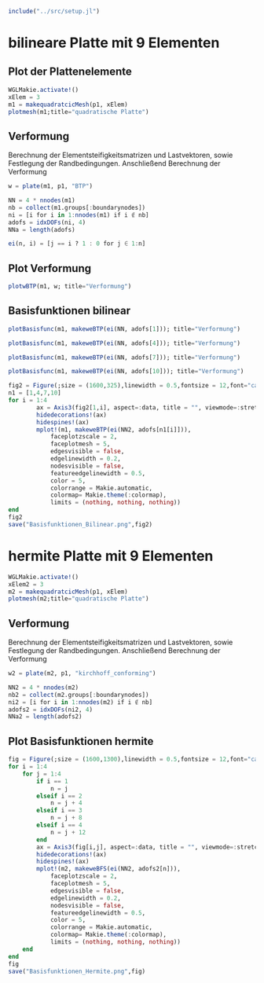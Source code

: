 ```julia
include("../src/setup.jl")
```

# bilineare Platte mit 9 Elementen

## Plot der Plattenelemente

```julia
WGLMakie.activate!()
xElem = 3
m1 = makequadratcicMesh(p1, xElem)
plotmesh(m1;title="quadratische Platte")
```


## Verformung 

Berechnung der Elementsteifigkeitsmatrizen und Lastvektoren, sowie Festlegung der Randbedingungen. Anschließend Berechnung der Verformung

```julia
w = plate(m1, p1, "BTP")
```

```julia
NN = 4 * nnodes(m1)
nb = collect(m1.groups[:boundarynodes])
ni = [i for i in 1:nnodes(m1) if i ∉ nb]
adofs = idxDOFs(ni, 4)
NNa = length(adofs)
```

```julia
ei(n, i) = [j == i ? 1 : 0 for j ∈ 1:n]
```

## Plot Verformung

```julia
plotwBTP(m1, w; title="Verformung")
```

## Basisfunktionen bilinear 

```julia
plotBasisfunc(m1, makeweBTP(ei(NN, adofs[1])); title="Verformung")
```

```julia
plotBasisfunc(m1, makeweBTP(ei(NN, adofs[4])); title="Verformung")
```

```julia
plotBasisfunc(m1, makeweBTP(ei(NN, adofs[7])); title="Verformung")
```

```julia
plotBasisfunc(m1, makeweBTP(ei(NN, adofs[10])); title="Verformung")
```

```julia
fig2 = Figure(;size = (1600,325),linewidth = 0.5,fontsize = 12,font="calibri")
n1 = [1,4,7,10]
for i = 1:4
        ax = Axis3(fig2[1,i], aspect=:data, title = "", viewmode=:stretch, perspectiveness=0.5, limits=(nothing, nothing, nothing), protrusions=0)
        hidedecorations!(ax)
        hidespines!(ax)
        mplot!(m1, makeweBTP(ei(NN2, adofs[n1[i]])),
            faceplotzscale = 2,
            faceplotmesh = 5,
            edgesvisible = false, 
            edgelinewidth = 0.2,
            nodesvisible = false,
            featureedgelinewidth = 0.5,
            color = 5,
            colorrange = Makie.automatic,
            colormap= Makie.theme(:colormap),
            limits = (nothing, nothing, nothing))
end
fig2
save("Basisfunktionen_Bilinear.png",fig2)
```


# hermite Platte mit 9 Elementen

```julia
WGLMakie.activate!()
xElem2 = 3
m2 = makequadratcicMesh(p1, xElem)
plotmesh(m2;title="quadratische Platte")
```


## Verformung 

Berechnung der Elementsteifigkeitsmatrizen und Lastvektoren, sowie Festlegung der Randbedingungen. Anschließend Berechnung der Verformung

```julia
w2 = plate(m2, p1, "kirchhoff_conforming")
```

```julia
NN2 = 4 * nnodes(m2)
nb2 = collect(m2.groups[:boundarynodes])
ni2 = [i for i in 1:nnodes(m2) if i ∉ nb]
adofs2 = idxDOFs(ni2, 4)
NNa2 = length(adofs2)
```

## Plot Basisfunktionen hermite

```julia
fig = Figure(;size = (1600,1300),linewidth = 0.5,fontsize = 12,font="calibri")
for i = 1:4
    for j = 1:4
        if i == 1
            n = j
        elseif i == 2
            n = j + 4
        elseif i == 3
            n = j + 8
        elseif i == 4
            n = j + 12
        end
        ax = Axis3(fig[i,j], aspect=:data, title = "", viewmode=:stretch, perspectiveness=0.5, limits=(nothing, nothing, nothing), protrusions=0)
        hidedecorations!(ax)
        hidespines!(ax)
        mplot!(m2, makeweBFS(ei(NN2, adofs2[n])),
            faceplotzscale = 2,
            faceplotmesh = 5,
            edgesvisible = false, 
            edgelinewidth = 0.2,
            nodesvisible = false,
            featureedgelinewidth = 0.5,
            color = 5,
            colorrange = Makie.automatic,
            colormap= Makie.theme(:colormap),
            limits = (nothing, nothing, nothing))
    end
end
fig
save("Basisfunktionen_Hermite.png",fig)
```


